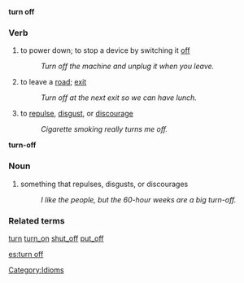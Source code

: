 '''turn off'''
===Verb===
# to power down; to stop a device by switching it [[off]]
#:''Turn off the machine and unplug it when you leave.'' 
# to leave a [[road]]; [[exit]]
#:''Turn off at the next exit so we can have lunch.''
# to [[repulse]], [[disgust]], or [[discourage]]
#:''Cigarette smoking really turns me off.''

'''turn-off'''
===Noun===
#something that repulses, disgusts, or discourages
#:''I like the people, but the 60-hour weeks are a big turn-off.''

===Related terms===
[[turn]] [[turn_on]] [[shut_off]] [[put_off]]

[[Category:Idioms]]

[[es:turn off]]